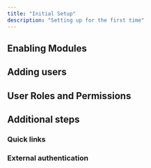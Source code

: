 ```yaml
---
title: "Initial Setup"
description: "Setting up for the first time"
---
```



<UnderConstruction/>

## Enabling Modules

## Adding users

## User Roles and Permissions

## Additional steps

### Quick links

### External authentication
